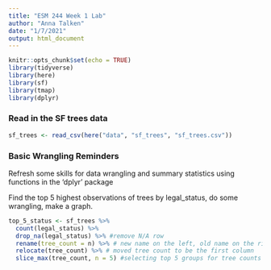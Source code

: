 ```yaml
---
title: "ESM 244 Week 1 Lab"
author: "Anna Talken"
date: "1/7/2021"
output: html_document
---
```


```r
knitr::opts_chunk$set(echo = TRUE)
library(tidyverse)
library(here)
library(sf)
library(tmap)
library(dplyr)
```

### Read in the SF trees data
```r
sf_trees <- read_csv(here("data", "sf_trees", "sf_trees.csv"))
```

### Basic Wrangling Reminders

Refresh some skills for data wrangling and summary statistics using functions in the 'dplyr' package

Find the top 5 highest observations of trees by legal_status, do some wrangling, make a graph.
```r
top_5_status <- sf_trees %>%
  count(legal_status) %>% 
  drop_na(legal_status) %>% #remove N/A row
  rename(tree_count = n) %>% # new name on the left, old name on the right
  relocate(tree_count) %>% # moved tree count to be the first column
  slice_max(tree_count, n = 5) #selecting top 5 groups for tree counts
```

